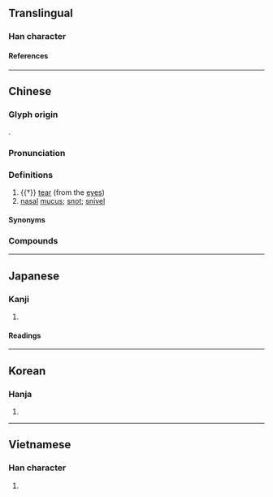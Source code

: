 {{also|洟}}
{{character info/new}}
==Translingual==

===Han character===
{{Han char|rn=85|rad=水|as=07|sn=10|four=38127|canj=ECNH|ids=⿰氵弟}}

====References====
{{Han ref|kx=0627.040|dkj=17543|dj=1029.080|hdz=31633.050|uh=6D95}}

----

==Chinese==
{{zh-forms}}

===Glyph origin===
{{Han etym}}
{{Han compound|水|alt1=氵|弟|ls=psc|c1=s|c2=p}}.

===Pronunciation===
{{zh-pron
|m=tì
|c=tai3
|mn=ml:thè
|mc=y
|oc=y
|cat=n
}}

===Definitions===
{{zh-hanzi}}

# {{†}} [[tear]] (from the [[eye]]s)
# [[nasal]] [[mucus]]; [[snot]]; [[snivel]]

====Synonyms====
{{zh-dial|眼淚}}
{{zh-dial|鼻涕}}

===Compounds===
{{zh-der|出涕|含涕|垂涕|屑涕|感涕|感激流涕|感激涕泗|感激涕零|慟哭流涕|拾人涕唾|排愁破涕|掩涕|攬涕|泣涕|洵涕|流涕|涕泗|涕泗交下|涕泗交流|涕泗交頤|涕泗橫流|涕泗滂沱|涕泗縱橫|涕泣|涕洟|涕淚|涕淚交下|涕淚交加|涕淚交垂|涕淚交流|涕淚交集|涕淚交零|涕淚俱下|涕淚縱橫|涕筆俱下|涕零|滴滴涕|牛山下涕|痛哭流涕|破涕為笑|隕涕|鼻涕}}

----

==Japanese==

===Kanji===
{{ja-kanji|grade=|rs=水07}}

# {{defn|lang=ja|sort=水07}}

====Readings====
{{ja-readings
|goon=たい
|kanon=てい
|kun=なみだ-, な-く
}}

----

==Korean==

===Hanja===
{{ko-hanja|체}}

# {{defn|lang=ko|sort=水07}}

----

==Vietnamese==

===Han character===
{{vi-readings|rs=水07|reading=[[thế]], [[thía]]}}

# {{defn|lang=vi|sort=水07}}

{{cln|vi|Han tu}}